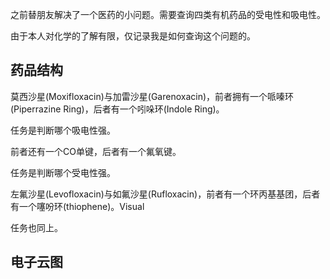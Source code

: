 

<WordCount>

之前替朋友解决了一个医药的小问题。需要查询四类有机药品的受电性和吸电性。

由于本人对化学的了解有限，仅记录我是如何查询这个问题的。

## 药品结构

莫西沙星(Moxifloxacin)与加雷沙星(Garenoxacin)，前者拥有一个哌嗪环(Piperrazine Ring)，后者有一个吲哚环(Indole Ring)。

任务是判断哪个吸电性强。

前者还有一个CO单键，后者有一个氟氧键。

任务是判断哪个受电性强。

左氟沙星(Levofloxacin)与如氟沙星(Rufloxacin)，前者有一个环丙基基团，后者有一个噻吩环(thiophene)。Visual

任务也同上。

## 电子云图



</WordCount>

